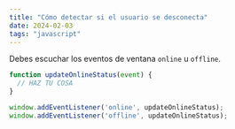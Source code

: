```yaml
---
title: "Cómo detectar si el usuario se desconecta"
date: 2024-02-03
tags: "javascript"
---
```


Debes escuchar los eventos de ventana `online` u `offline`.

```javascript
function updateOnlineStatus(event) {
  // HAZ TU COSA
}

window.addEventListener('online', updateOnlineStatus);
window.addEventListener('offline', updateOnlineStatus);
```